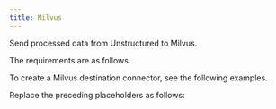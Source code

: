```yaml
---
title: Milvus
---
```


Send processed data from Unstructured to Milvus.

The requirements are as follows.


<MilvusPrerequisites />

To create a Milvus destination connector, see the following examples.


<CodeGroup>
    <MilvusSDK />
    <MilvusAPIRESTCreate />
</CodeGroup>

Replace the preceding placeholders as follows:


<MilvusAPIPlaceholders />

